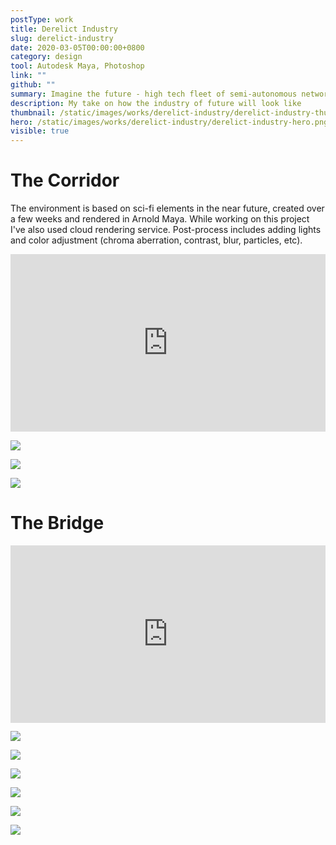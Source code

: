 ```yaml
---
postType: work
title: Derelict Industry
slug: derelict-industry
date: 2020-03-05T00:00:00+0800
category: design
tool: Autodesk Maya, Photoshop
link: ""
github: ""
summary: Imagine the future - high tech fleet of semi-autonomous network industry. The refineries would continue to process all night long without human intervention.
description: My take on how the industry of future will look like
thumbnail: /static/images/works/derelict-industry/derelict-industry-thumbnail.png
hero: /static/images/works/derelict-industry/derelict-industry-hero.png
visible: true
---
```


# The Corridor

The environment is based on sci-fi elements in the near future, created over a few weeks and rendered in Arnold Maya. While working on this project I've also used cloud rendering service. Post-process includes adding lights and color adjustment (chroma aberration, contrast, blur, particles, etc).

<div className="video_embed text-center">
  <div style="padding: 56.25% 0 0 0; position: relative">
    <iframe
      src="https://player.vimeo.com/video/396611526?autoplay=1&amp;muted=1&amp;loop=1&amp;title=0&amp;byline=0&amp;portrait=0"
      style="
                position: absolute;
                top: 0;
                left: 0;
                width: 100%;
                height: 100%;
            "
      frameborder="0"
      allow="autoplay; fullscreen"
      allowfullscreen=""
    ></iframe>
  </div>
  <script src="https://player.vimeo.com/api/player.js"></script>
</div>

![](/static/images/works/derelict-industry/derelict-industry-1.png)

![](/static/images/works/derelict-industry/derelict-industry-2.png)

![](/static/images/works/derelict-industry/derelict-industry-3.png)

# The Bridge

<div className="video_embed text-center">
  <div style="padding: 56.25% 0 0 0; position: relative">
    <iframe
      src="https://player.vimeo.com/video/408350973?autoplay=1&amp;muted=1&amp;loop=1&amp;title=0&amp;byline=0&amp;portrait=0"
      style="
                position: absolute;
                top: 0;
                left: 0;
                width: 100%;
                height: 100%;
            "
      frameborder="0"
      allow="autoplay; fullscreen"
      allowfullscreen=""
    ></iframe>
  </div>
  <script src="https://player.vimeo.com/api/player.js"></script>
</div>

![](/static/images/works/derelict-industry/derelict-industry-4.png)

![](/static/images/works/derelict-industry/derelict-industry-5.png)

![](/static/images/works/derelict-industry/derelict-industry-6.png)

![](/static/images/works/derelict-industry/derelict-industry-7.png)

![](/static/images/works/derelict-industry/derelict-industry-8.png)

![](/static/images/works/derelict-industry/derelict-industry-9.png)
